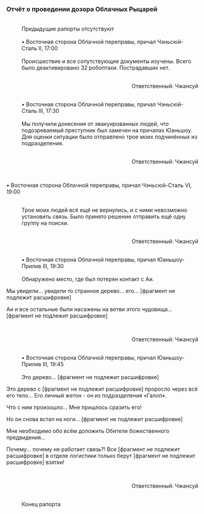 ===Отчёт о проведении дозора Облачных Рыцарей===
:<div align="center">{{Размер|36|Рапорты дозорного подразделения Облачных Рыцарей «Процветание»}}
:<br />Предыдущие рапорты отсутствуют</div>
:<br />• Восточная сторона Облачной переправы, причал Чэньсюй-Сталь II, 17:00
:<br />Происшествие и все сопутствующие документы изучены. Всего было деактивировано 32 робоптахи. Пострадавших нет.
:<br /><div align="right">Ответственный: Чжансуй</div>
:<br />• Восточная сторона Облачной переправы, причал Чэньсюй-Сталь III, 17:30
:<br />Мы получили донесения от эвакуированных людей, что подозреваемый преступник был замечен на причалах Юаньшоу. Для оценки ситуации было отправлено трое моих подчинённых из подразделения.
:<br /><div align="right">Ответственный: Чжансуй</div>
:<br />
• Восточная сторона Облачной переправы, причал Чэньсюй-Сталь VI, 19:00
:<br />Трое моих людей всё ещё не вернулись, и с ними невозможно установить связь. Было принято решение отправить ещё одну группу на поиски.
:<br /><div align="right">Ответственный: Чжансуй</div>
:<br />• Восточная сторона Облачной переправы, причал Юаньшоу-Прилив III, 19:30
:<br />Обнаружено место, где был потерян контакт с Аи.
:
Мы увидели... увидели то странное дерево... его... [фрагмент не подлежит расшифровке]
:
Аи и все остальные были насажены на ветви этого чудовища... [фрагмент не подлежит расшифровке]
:<br /><div align="right">Ответственный: Чжансуй</div>
:<br />• Восточная сторона Облачной переправы, причал Юаньшоу-Прилив III, 19:45
:<br />Это дерево... [фрагмент не подлежит расшифровке]
:
Это дерево с [фрагмент не подлежит расшифровке] проросло через всё его тело... Его личный жетон - он из подразделения «Галоп».
:
Что с ним произошло... Мне пришлось сразить его!
:
Но он снова встал на ноги... [фрагмент не подлежит расшифровке]
:
Мне необходимо обо всём доложить Обители божественного предвидения...
:
Почему... почему не работает связь?! Все [фрагмент не подлежит расшифровке] в отделе логистики только берут [фрагмент не подлежит расшифровке] взятки!
:<br /><div align="right">Ответственный: Чжансуй
:<br />Конец рапорта</div>
